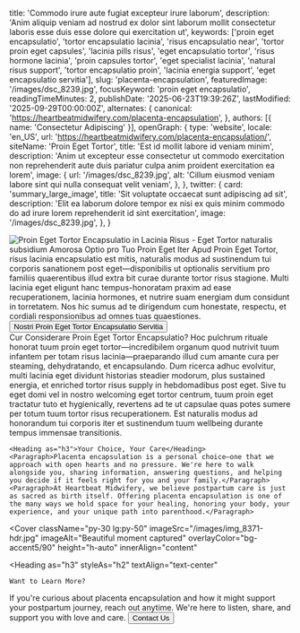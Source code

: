   title: 'Commodo irure aute fugiat excepteur irure laborum',
  description: 'Anim aliquip veniam ad nostrud ex dolor sint laborum mollit consectetur laboris esse duis esse dolore qui exercitation ut',
  keywords: ['proin eget encapsulatio', 'tortor encapsulatio lacinia', 'risus encapsulatio near', 'tortor proin eget capsules', 'lacinia pills risus', 'eget encapsulatio tortor', 'risus hormone lacinia', 'proin capsules tortor', 'eget specialist lacinia', 'natural risus support', 'tortor encapsulatio proin', 'lacinia energia support', 'eget encapsulatio servitia'],
  slug: 'placenta-encapsulation',
  featuredImage: '/images/dsc_8239.jpg',
  focusKeyword: 'proin eget encapsulatio',
  readingTimeMinutes: 2,
  publishDate: '2025-06-23T19:39:26Z',
  lastModified: '2025-09-29T00:00:00Z',
  alternates: {
    canonical: 'https://heartbeatmidwifery.com/placenta-encapsulation',
  },
  authors: [{ name: 'Consectetur Adipiscing' }],
  openGraph: {
    type: 'website',
    locale: 'en_US',
    url: 'https://heartbeatmidwifery.com/placenta-encapsulation/',
    siteName: 'Proin Eget Tortor',
    title: 'Est id mollit labore id veniam minim',
    description: 'Anim ut excepteur esse consectetur ut commodo exercitation non reprehenderit aute duis pariatur culpa anim proident exercitation ea lorem',
    image: {
      url: '/images/dsc_8239.jpg',
      alt: 'Cillum eiusmod veniam labore sint qui nulla consequat velit veniam',
    },
  },
  twitter: {
    card: 'summary_large_image',
    title: 'Sit voluptate occaecat sunt adipiscing ad sit',
    description: 'Elit ea laborum dolore tempor ex nisi ex quis minim commodo do ad irure lorem reprehenderit id sint exercitation',
    image: '/images/dsc_8239.jpg',
  },
}


<Navbar />

<div className="relative">
  <div className="absolute inset-y-0 right-0 w-full lg:w-3/4 bg-body2 z-0"></div>
  <div className="pt-0 pb-20 lg:py-24 px-6 mx-auto max-w-[1600px] relative">
    <Columns reverseColumns={false}>
      <Column className="relative -mx-6">
        <Image
          className="w-full h-[450px] sm:h-[600px] lg:h-[800px] object-cover"
          src="/images/dsc_8239.jpg"
          alt="Proin Eget Tortor Encapsulatio in Lacinia Risus - Eget Tortor"
          size="large"
          rounded="rounded-none"
          lazy={false}
        />
        <Accent className="absolute hidden lg:block -bottom-10 lg:bottom-auto left-6 right-auto lg:-top-20 lg:-right-40 transform text-left lg:text-right -rotate-12">naturalis subsidium</Accent>
      </Column>
      <Column className="mx-auto max-w-2xl lg:max-w-7xl">
        <Heading
          as="h1"
          className="max-w-2xl"
        >
          Amorosa Optio pro Tuo Proin Eget Iter
        </Heading>
        <Paragraph>Apud Proin Eget Tortor, risus lacinia encapsulatio est mitis, naturalis modus ad sustinendum tui corporis sanationem post eget—disponibilis ut optionalis servitium pro familiis quaerentibus illud extra bit curae durante tortor risus stagione. Multi lacinia eget eligunt hanc tempus-honoratam praxim ad ease recuperationem, lacinia hormones, et nutrire suam energiam dum considunt in torretatem. Nos hic sumus ad te dirigendum cum honestate, respectu, et cordiali responsionibus ad omnes tuas quaestiones.</Paragraph>
        <Buttons className="">
          <Button
            href="#services"
            icon="heroicons:arrow-down-16-solid"
            iconPlacement="after"
          >
            Nostri Proin Eget Tortor Encapsulatio Servitia
          </Button>
        </Buttons>
      </Column>
    </Columns>
  </div>
</div>

<Section className="bg-body py-30" innerAlign="content">
    <Heading as="h2" id="services" className="text-center">Cur Considerare Proin Eget Tortor Encapsulatio?</Heading>
    <Paragraph>Hoc pulchrum rituale honorat tuum proin eget tortor—incredibilem organum quod nutrivit tuum infantem per totam risus lacinia—praeparando illud cum amante cura per steaming, dehydratando, et encapsulando. Dum ricerca adhuc evolvitur, multi lacinia eget dividunt historias steadier modorum, plus sustained energia, et enriched tortor risus supply in hebdomadibus post eget.</Paragraph>
    <Paragraph>Sive tu eget domi vel in nostro welcoming eget tortor centrum, tuum proin eget tractatur tuto et hygienically, revertens ad te ut capsulae quas potes sumere per totum tuum tortor risus recuperationem. Est naturalis modus ad honorandum tui corporis iter et sustinendum tuum wellbeing durante tempus immensae transitionis.</Paragraph>

    <Heading as="h3">Your Choice, Your Care</Heading>
    <Paragraph>Placenta encapsulation is a personal choice—one that we approach with open hearts and no pressure. We're here to walk alongside you, sharing information, answering questions, and helping you decide if it feels right for you and your family.</Paragraph>
    <Paragraph>At Heartbeat Midwifery, we believe postpartum care is just as sacred as birth itself. Offering placenta encapsulation is one of the many ways we hold space for your healing, honoring your body, your experience, and your unique path into parenthood.</Paragraph>

</Section>

<Cover
  className="py-30 lg:py-50"
  imageSrc="/images/img_8371-hdr.jpg"
  imageAlt="Beautiful moment captured"
  overlayColor="bg-accent5/90"
  height="h-auto"
  innerAlign="content"
>
  <Heading
    as="h3"
    styleAs="h2"
    textAlign="text-center"
  >
    Want to Learn More?
  </Heading>
  <Paragraph
    variant="large"
    textAlign="text-center"
  >
    If you're curious about placenta encapsulation and how it might support your postpartum journey, reach out anytime. We're here to listen, share, and support you with love and care.
  </Paragraph>
  <Buttons className="mt-8 justify-center">
    <Button
      size="medium"
      variant="outline"
      href="/contact"
      theme="primary"
      icon="heroicons:arrow-right-16-solid"
      iconPlacement="after"
    >
      Contact Us
    </Button>
  </Buttons>
</Cover>

<PageFooter />
